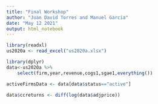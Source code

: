 ```yaml
---
title: "Final Workshop"
author: "Juan David Torres and Manuel Garcia"
date: "May 12 2021"
output: html_notebook
---
```


```r
library(readxl)
us2020a <- read_excel("us2020a.xlsx")
```

```r
library(dplyr)
data<-us2020a %>%
    select(firm,year,revenue,cogs1,sgae1,everything())
```
```r
activeFirmsData <- data[data$status=="active"]

data$ccreturns <- diff(log(data$adjprice))

```

